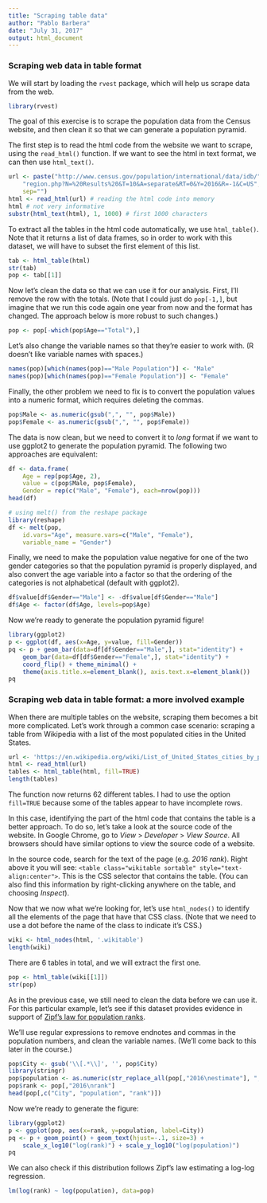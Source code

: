 ```yaml
---
title: "Scraping table data"
author: "Pablo Barbera"
date: "July 31, 2017"
output: html_document
---
```


### Scraping web data in table format

We will start by loading the `rvest` package, which will help us scrape data from the web.

```r
library(rvest)
```

The goal of this exercise is to scrape the population data from the Census website, and then clean it so that we can generate a population pyramid.

The first step is to read the html code from the website we want to scrape, using the `read_html()` function. If we want to see the html in text format, we can then use `html_text()`.

```r
url <- paste("http://www.census.gov/population/international/data/idb/",
	"region.php?N=%20Results%20&T=10&A=separate&RT=0&Y=2016&R=-1&C=US",
	sep="")
html <- read_html(url) # reading the html code into memory
html # not very informative
substr(html_text(html), 1, 1000) # first 1000 characters
```

To extract all the tables in the html code automatically, we use `html_table()`. Note that it returns a list of data frames, so in order to work with this dataset, we will have to subset the first element of this list.

```r
tab <- html_table(html)
str(tab)
pop <- tab[[1]]
```

Now let's clean the data so that we can use it for our analysis. First, I'll remove the row with the totals. (Note that I could just do `pop[-1,]`, but imagine that we run this code again one year from now and the format has changed. The approach below is more robust to such changes.)

```r
pop <- pop[-which(pop$Age=="Total"),]
```

Let's also change the variable names so that they're easier to work with. (R doesn't like variable names with spaces.)

```r
names(pop)[which(names(pop)=="Male Population")] <- "Male"
names(pop)[which(names(pop)=="Female Population")] <- "Female"
```

Finally, the other problem we need to fix is to convert the population values into a numeric format, which requires deleting the commas.

```r
pop$Male <- as.numeric(gsub(",", "", pop$Male))
pop$Female <- as.numeric(gsub(",", "", pop$Female))
```

The data is now clean, but we need to convert it to _long_ format if we want to use ggplot2 to generate the population pyramid. The following two approaches are equivalent:

```r
df <- data.frame(
	Age = rep(pop$Age, 2),
	value = c(pop$Male, pop$Female),
	Gender = rep(c("Male", "Female"), each=nrow(pop)))
head(df)

# using melt() from the reshape package
library(reshape)
df <- melt(pop, 
	id.vars="Age", measure.vars=c("Male", "Female"),
	variable_name = "Gender")
```

Finally, we need to make the population value negative for one of the two gender categories so that the population pyramid is properly displayed, and also convert the age variable into a factor so that the ordering of the categories is not alphabetical (default with ggplot2).

```r
df$value[df$Gender=="Male"] <- -df$value[df$Gender=="Male"]
df$Age <- factor(df$Age, levels=pop$Age)
```

Now we're ready to generate the population pyramid figure!

```r
library(ggplot2)
p <- ggplot(df, aes(x=Age, y=value, fill=Gender))
pq <- p + geom_bar(data=df[df$Gender=="Male",], stat="identity") + 
	geom_bar(data=df[df$Gender=="Female",], stat="identity") + 	
	coord_flip() + theme_minimal() +
	theme(axis.title.x=element_blank(), axis.text.x=element_blank())
pq
```


### Scraping web data in table format: a more involved example

When there are multiple tables on the website, scraping them becomes a bit more complicated. Let's work through a common case scenario: scraping a table from Wikipedia with a list of the most populated cities in the United States.

```r
url <- 'https://en.wikipedia.org/wiki/List_of_United_States_cities_by_population'
html <- read_html(url)
tables <- html_table(html, fill=TRUE)
length(tables)
```

The function now returns 62 different tables. I had to use the option `fill=TRUE` because some of the tables appear to have incomplete rows.

In this case, identifying the part of the html code that contains the table is a better approach. To do so, let's take a look at the source code of the website. In Google Chrome, go to _View_ > _Developer_ > _View Source_. All browsers should have similar options to view the source code of a website.

In the source code, search for the text of the page (e.g. _2016 rank_). Right above it you will see: `<table class="wikitable sortable" style="text-align:center">`. This is the CSS selector that contains the table. (You can also find this information by right-clicking anywhere on the table, and choosing _Inspect_).

Now that we now what we're looking for, let's use `html_nodes()` to identify all the elements of the page that have that CSS class. (Note that we need to use a dot before the name of the class to indicate it's CSS.)

```r
wiki <- html_nodes(html, '.wikitable')
length(wiki)
```

There are 6 tables in total, and we will extract the first one.
```r
pop <- html_table(wiki[[1]])
str(pop)
```

As in the previous case, we still need to clean the data before we can use it. For this particular example, let's see if this dataset provides evidence in support of [Zipf's law for population ranks](https://en.wikipedia.org/wiki/Zipf%27s_law).

We'll use regular expressions to remove endnotes and commas in the population numbers, and clean the variable names. (We'll come back to this later in the course.)

```r
pop$City <- gsub('\\[.*\\]', '', pop$City)
library(stringr)
pop$population <- as.numeric(str_replace_all(pop[,"2016\nestimate"], ",", ""))
pop$rank <- pop[,"2016\nrank"]
head(pop[,c("City", "population", "rank")])
```

Now we're ready to generate the figure:

```r
library(ggplot2)
p <- ggplot(pop, aes(x=rank, y=population, label=City))
pq <- p + geom_point() + geom_text(hjust=-.1, size=3) +
	scale_x_log10("log(rank)") + scale_y_log10("log(population)")
pq
```

We can also check if this distribution follows Zipf's law estimating a log-log regression.
```r
lm(log(rank) ~ log(population), data=pop)
```